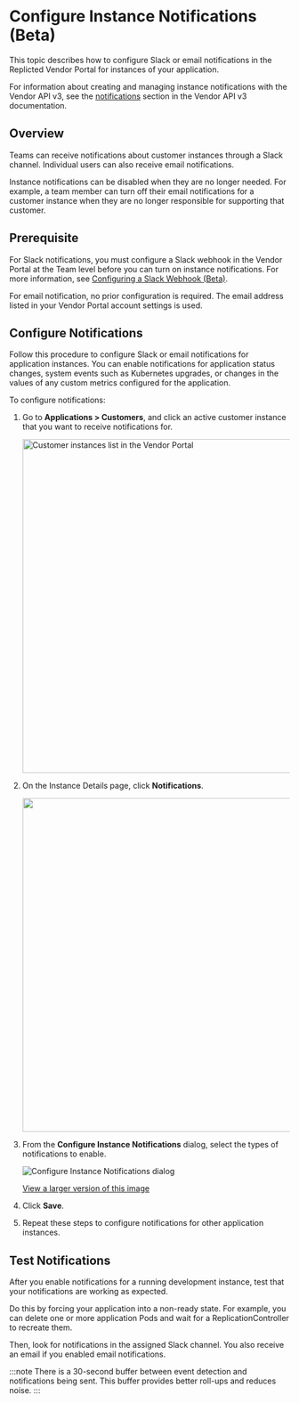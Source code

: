 

# Configure Instance Notifications (Beta)

<NotificationsAbout/>

This topic describes how to configure Slack or email notifications in the Replicted Vendor Portal for instances of your application.

For information about creating and managing instance notifications with the Vendor API v3, see the [notifications](https://replicated-vendor-api.readme.io/reference/subscribeinstanceevents) section in the Vendor API v3 documentation.

## Overview

Teams can receive notifications about customer instances through a Slack channel. Individual users can also receive email notifications.

Instance notifications can be disabled when they are no longer needed. For example, a team member can turn off their email notifications for a customer instance when they are no longer responsible for supporting that customer.

## Prerequisite

For Slack notifications, you must configure a Slack webhook in the Vendor Portal at the Team level before you can turn on instance notifications. For more information, see [Configuring a Slack Webhook (Beta)](team-management-slack-config).

For email notification, no prior configuration is required. The email address listed in your Vendor Portal account settings is used.

## Configure Notifications

Follow this procedure to configure Slack or email notifications for application instances. You can enable notifications for application status changes, system events such as Kubernetes upgrades, or changes in the values of any custom metrics configured for the application.

To configure notifications:

1. Go to **Applications > Customers**, and click an active customer instance that you want to receive notifications for.

    <img src="/images/customer-instances.png" alt="Customer instances list in the Vendor Portal" width="600"/>

1. On the Instance Details page, click **Notifications**.

    <img width="600px" src="/images/instance-notifications.png" />

1. From the **Configure Instance Notifications** dialog, select the types of notifications to enable.
 
    ![Configure Instance Notifications dialog](/images/instance-notifications-dialog.png)

    [View a larger version of this image](/images/instance-notifications-dialog.png)

1. Click **Save**.

1. Repeat these steps to configure notifications for other application instances.


## Test Notifications

After you enable notifications for a running development instance, test that your notifications are working as expected.

Do this by forcing your application into a non-ready state. For example, you can delete one or more application Pods and wait for a ReplicationController to recreate them.

Then, look for notifications in the assigned Slack channel. You also receive an email if you enabled email notifications.

:::note
There is a 30-second buffer between event detection and notifications being sent. This buffer provides better roll-ups and reduces noise.
:::
